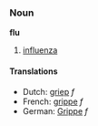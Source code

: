 ===Noun===
'''flu'''

# [[influenza]]

====Translations====
*Dutch: [[griep]] ''f''
*French: [[grippe]] ''f''
*German: [[Grippe]] ''f''